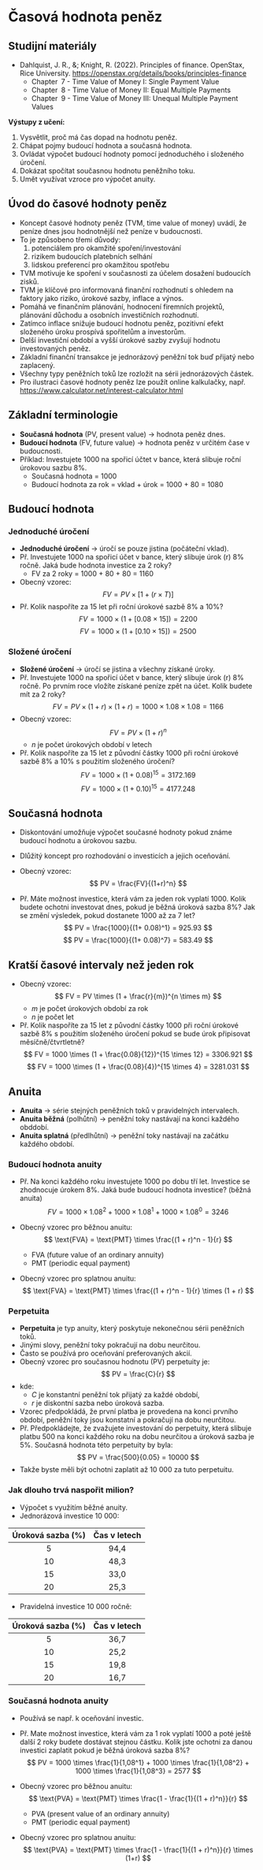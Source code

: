 # Časová hodnota peněz

::: {.callout-note}
# Studijní materiály

- Dahlquist, J. R., &; Knight, R. (2022). Principles of finance. OpenStax, Rice
University. <https://openstax.org/details/books/principles-finance>
  - Chapter 7 - Time Value of Money I: Single Payment Value
  - Chapter 8 - Time Value of Money II: Equal Multiple Payments
  - Chapter 9 - Time Value of Money III: Unequal Multiple Payment Values
:::

**Výstupy z učení:**

1. Vysvětlit, proč má čas dopad na hodnotu peněz.
2. Chápat pojmy budoucí hodnota a současná hodnota.
3. Ovládat výpočet budoucí hodnoty pomocí jednoduchého i složeného úročení.
4. Dokázat spočítat současnou hodnotu peněžního toku.
5. Umět využívat vzroce pro výpočet anuity.

## Úvod do časové hodnoty peněz

- Koncept časové hodnoty peněz (TVM, time value of money) uvádí, že peníze dnes jsou
hodnotnější než peníze v budoucnosti.
- To je způsobeno třemi důvody: 
  1. potenciálem pro okamžité spoření/investování
  2. rizikem budoucích platebních selhání
  3. lidskou preferencí pro okamžitou spotřebu
- TVM motivuje ke spoření v současnosti za účelem dosažení budoucích zisků.
- TVM je klíčové pro informovaná finanční rozhodnutí s ohledem na faktory jako riziko,
úrokové sazby, inflace a výnos.
- Pomáhá ve finančním plánování, hodnocení firemních projektů, plánování důchodu a
osobních investičních rozhodnutí.
- Zatímco inflace snižuje budoucí hodnotu peněz, pozitivní efekt složeného úroku
prospívá spořitelům a investorům.
- Delší investiční období a vyšší úrokové sazby zvyšují hodnotu investovaných peněz.
- Základní finanční transakce je jednorázový peněžní tok buď přijatý nebo zaplacený.
- Všechny typy peněžních toků lze rozložit na sérii jednorázových částek.
- Pro ilustraci časové hodnoty peněz lze použít online kalkulačky, např. <https://www.calculator.net/interest-calculator.html>

## Základní terminologie

- **Současná hodnota** (PV, present value) $\rightarrow$ hodnota peněz dnes.
- **Budoucí hodnota** (FV, future value) $\rightarrow$ hodnota peněz v určitém čase v
budoucnosti.
- Příklad: Investujete 1000 na spořicí účtet v bance, která slibuje roční úrokovou sazbu 8%.
    - Současná hodnota = 1000
    - Budoucí hodnota za rok = vklad + úrok = 1000 + 80 = 1080

## Budoucí hodnota

### Jednoduché úročení

- **Jednoduché úročení** $\rightarrow$ úročí se pouze jistina (počáteční vklad).
- Př. Investujete 1000 na spořicí účet v bance, který slibuje úrok (r) 8% ročně. Jaká
bude hodnota investice za 2 roky?
  - FV za 2 roky = 1000 + 80 + 80 = 1160
- Obecný vzorec:
$$
FV = PV \times [1 + (r \times T)]
$$
- Př. Kolik naspoříte za 15 let při roční úrokové sazbě 8% a 10%?
  $$
  FV = 1000 \times (1 + [0.08 \times 15]) = 2200
  $$
  $$
  FV = 1000 \times (1 + [0.10 \times 15]) = 2500
  $$

### Složené úročení

- **Složené úročení** $\rightarrow$ úročí se jistina a všechny získané úroky.
- Př. Investujete 1000 na spořicí účet v bance, který slibuje úrok (r) 8% ročně. Po
prvním roce vložíte získané peníze zpět na účet. Kolik budete mít za 2 roky?
  $$
  FV = PV \times (1 + r) \times (1 + r) = 1000 \times 1.08 \times 1.08 = 1166
  $$
- Obecný vzorec:
  $$
  FV = PV \times (1 + r)^n
  $$
  - $n$ je počet úrokových období v letech
- Př. Kolik naspoříte za 15 let z původní částky 1000 při roční úrokové sazbě 8% a 10% s
použitím složeného úročení?
  $$
  FV = 1000 \times (1 + 0.08)^{15} = 3172.169 
  $$
  $$
  FV = 1000 \times (1 + 0.10)^{15} = 4177.248 
  $$

## Současná hodnota

- Diskontování umožňuje výpočet současné hodnoty pokud známe budoucí hodnotu a úrokovou
sazbu.
- Dlůžitý koncept pro rozhodování o investicích a jejich oceňování.
- Obecný vzorec: 
$$
PV = \frac{FV}{(1+r)^n}
$$

- Př. Máte možnost investice, která vám za jeden rok vyplatí 1000. Kolik budete ochotni
investovat dnes, pokud je běžná úroková sazba 8%? Jak se změní výsledek, pokud dostanete
1000 až za 7 let?
  $$
  PV = \frac{1000}{(1+ 0.08)^1} = 925.93
  $$
  $$
  PV = \frac{1000}{(1+ 0.08)^7} = 583.49
  $$

## Kratší časové intervaly než jeden rok

- Obecný vzorec: 
$$
FV = PV \times (1 + \frac{r}{m})^{n \times m}
$$ 
  - $m$ je počet úrokových období za rok
  - $n$ je počet let
- Př. Kolik naspoříte za 15 let z původní částky 1000 při roční úrokové sazbě 8% s
použitím složeného úročení pokud se bude úrok připisovat měsíčně/čtvrtletně?
  $$
  FV = 1000 \times (1 + \frac{0.08}{12})^{15 \times 12} = 3306.921
  $$
  $$
  FV = 1000 \times (1 + \frac{0.08}{4})^{15 \times 4} = 3281.031
  $$

## Anuita

- **Anuita** $\rightarrow$ série stejných peněžních toků v pravidelných intervalech.
- **Anuita běžná** (polhůtní) $\rightarrow$ peněžní toky nastávají na konci každého
obddobí.
- **Anuita splatná** (předlhůtní) $\rightarrow$ peněžní toky nastávají na začátku
každého období.

### Budoucí hodnota anuity

- Př. Na konci každého roku investujete 1000 po dobu tří let. Investice se zhodnocuje
úrokem 8%. Jaká bude budoucí hodnota investice? (běžná anuita)
$$
FV = 1000 \times 1.08^2 +1000 \times 1.08^1 +1000 \times 1.08^0 = 3246
$$

- Obecný vzorec pro běžnou anuitu: 
$$
\text{FVA} = \text{PMT} \times \frac{(1 + r)^n - 1}{r}
$$
  - FVA (future value of an ordinary annuity)
  - PMT (periodic equal payment)

- Obecný vzorec pro splatnou anuitu:
$$
\text{FVA} = \text{PMT} \times \frac{(1 + r)^n - 1}{r} \times (1 + r)
$$

### Perpetuita

- **Perpetuita** je typ anuity, který poskytuje nekonečnou sérii peněžních toků.
- Jinými slovy, peněžní toky pokračují na dobu neurčitou.
- Často se používá pro oceňování preferovaných akcií.
- Obecný vzorec pro současnou hodnotu (PV) perpetuity je:
$$
PV = \frac{C}{r}
$$
- kde:
    - $C$ je konstantní peněžní tok přijatý za každé období,
    - $r$ je diskontní sazba nebo úroková sazba.

- Vzorec předpokládá, že první platba je provedena na konci prvního období, peněžní toky
jsou konstatní a pokračují na dobu neurčitou.
- Př. Předpokládejte, že zvažujete investování do
perpetuity, která slibuje platbu 500 na konci každého roku na dobu neurčitou a úroková
sazba je 5%. Současná hodnota této perpetuity by byla:
$$
PV = \frac{500}{0.05} = 10000
$$
- Takže byste měli být ochotni zaplatit až 10 000 za tuto perpetuitu.

### Jak dlouho trvá naspořit milion?

- Výpočet s využitím běžné anuity.
- Jednorázová investice 10 000:

| Úroková sazba (%) | Čas v letech |
|:-----------------:|:------------:|
|  5                | 94,4         |
| 10                | 48,3         |
| 15                | 33,0         |
| 20                | 25,3         |

- Pravidelná investice 10 000 ročně:

| Úroková sazba (%) | Čas v letech |
|:-----------------:|:------------:|
|  5                | 36,7         |
| 10                | 25,2         |
| 15                | 19,8         |
| 20                | 16,7         |

### Současná hodnota anuity

- Používá se např. k oceňování investic.
- Př. Mate možnost investice, která vám za 1 rok vyplatí 1000 a poté ještě další 2 roky
budete dostávat stejnou částku. Kolik jste ochotni za danou investici zaplatit pokud je
běžná úroková sazba 8%?
$$
PV = 1000 \times \frac{1}{1,08^1} + 1000 \times \frac{1}{1,08^2} + 1000 \times
\frac{1}{1,08^3} = 2577
$$

- Obecný vzorec pro běžnou anuitu:
$$
\text{PVA} = \text{PMT} \times \frac{1 - \frac{1}{(1 + r)^n}}{r}
$$
  - PVA (present value of an ordinary annuity)
  - PMT (periodic equal payment)

- Obecný vzorec pro splatnou anuitu: 
$$
\text{PVA} = \text{PMT} \times \frac{1 - \frac{1}{(1 + r)^n}}{r} \times (1+r)
$$
